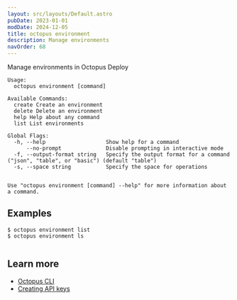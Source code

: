 ```yaml
---
layout: src/layouts/Default.astro
pubDate: 2023-01-01
modDate: 2024-12-05
title: octopus environment
description: Manage environments
navOrder: 68
---
```


Manage environments in Octopus Deploy

```
Usage:
  octopus environment [command]

Available Commands:
  create Create an environment
  delete Delete an environment
  help Help about any command
  list List environments

Global Flags:
  -h, --help                   Show help for a command
      --no-prompt              Disable prompting in interactive mode
  -f, --output-format string   Specify the output format for a command ("json", "table", or "basic") (default "table")
  -s, --space string           Specify the space for operations


Use "octopus environment [command] --help" for more information about a command.
```

## Examples

<SamplesInstance />

```
$ octopus environment list
$ octopus environment ls


```

## Learn more

- [Octopus CLI](/docs/octopus-rest-api/cli)
- [Creating API keys](/docs/octopus-rest-api/how-to-create-an-api-key)